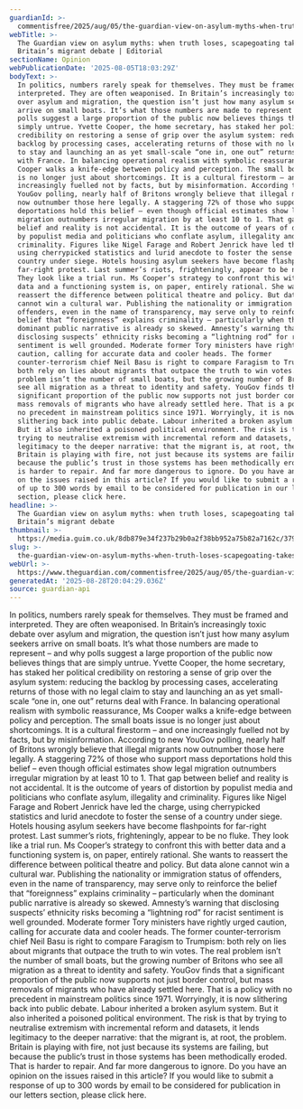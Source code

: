 ```yaml
---
guardianId: >-
  commentisfree/2025/aug/05/the-guardian-view-on-asylum-myths-when-truth-loses-scapegoating-takes-over-britains-migrant-debate
webTitle: >-
  The Guardian view on asylum myths: when truth loses, scapegoating takes over
  Britain’s migrant debate | Editorial
sectionName: Opinion
webPublicationDate: '2025-08-05T18:03:29Z'
bodyText: >-
  In politics, numbers rarely speak for themselves. They must be framed and
  interpreted. They are often weaponised. In Britain’s increasingly toxic debate
  over asylum and migration, the question isn’t just how many asylum seekers
  arrive on small boats. It’s what those numbers are made to represent – and why
  polls suggest a large proportion of the public now believes things that are
  simply untrue. Yvette Cooper, the home secretary, has staked her political
  credibility on restoring a sense of grip over the asylum system: reducing the
  backlog by processing cases, accelerating returns of those with no legal claim
  to stay and launching an as yet small-scale “one in, one out” returns deal
  with France. In balancing operational realism with symbolic reassurance, Ms
  Cooper walks a knife-edge between policy and perception. The small boats issue
  is no longer just about shortcomings. It is a cultural firestorm – and one
  increasingly fuelled not by facts, but by misinformation. According to new
  YouGov polling, nearly half of Britons wrongly believe that illegal migrants
  now outnumber those here legally. A staggering 72% of those who support mass
  deportations hold this belief – even though official estimates show legal
  migration outnumbers irregular migration by at least 10 to 1. That gap between
  belief and reality is not accidental. It is the outcome of years of distortion
  by populist media and politicians who conflate asylum, illegality and
  criminality. Figures like Nigel Farage and Robert Jenrick have led the charge,
  using cherrypicked statistics and lurid anecdote to foster the sense of a
  country under siege. Hotels housing asylum seekers have become flashpoints for
  far-right protest. Last summer’s riots, frighteningly, appear to be no fluke.
  They look like a trial run. Ms Cooper’s strategy to confront this with better
  data and a functioning system is, on paper, entirely rational. She wants to
  reassert the difference between political theatre and policy. But data alone
  cannot win a cultural war. Publishing the nationality or immigration status of
  offenders, even in the name of transparency, may serve only to reinforce the
  belief that “foreignness” explains criminality – particularly when the
  dominant public narrative is already so skewed. Amnesty’s warning that
  disclosing suspects’ ethnicity risks becoming a “lightning rod” for racist
  sentiment is well grounded. Moderate former Tory ministers have rightly urged
  caution, calling for accurate data and cooler heads. The former
  counter-terrorism chief Neil Basu is right to compare Faragism to Trumpism:
  both rely on lies about migrants that outpace the truth to win votes. The real
  problem isn’t the number of small boats, but the growing number of Britons who
  see all migration as a threat to identity and safety. YouGov finds that a
  significant proportion of the public now supports not just border control, but
  mass removals of migrants who have already settled here. That is a policy with
  no precedent in mainstream politics since 1971. Worryingly, it is now
  slithering back into public debate. Labour inherited a broken asylum system.
  But it also inherited a poisoned political environment. The risk is that by
  trying to neutralise extremism with incremental reform and datasets, it lends
  legitimacy to the deeper narrative: that the migrant is, at root, the problem.
  Britain is playing with fire, not just because its systems are failing, but
  because the public’s trust in those systems has been methodically eroded. That
  is harder to repair. And far more dangerous to ignore. Do you have an opinion
  on the issues raised in this article? If you would like to submit a response
  of up to 300 words by email to be considered for publication in our letters
  section, please click here.
headline: >-
  The Guardian view on asylum myths: when truth loses, scapegoating takes over
  Britain’s migrant debate 
thumbnail: >-
  https://media.guim.co.uk/8db879e34f237b29b0a2f38bb952a75b82a7162c/379_0_4614_3691/500.jpg
slug: >-
  the-guardian-view-on-asylum-myths-when-truth-loses-scapegoating-takes-over-britains-migrant-debate-or-editorial
webUrl: >-
  https://www.theguardian.com/commentisfree/2025/aug/05/the-guardian-view-on-asylum-myths-when-truth-loses-scapegoating-takes-over-britains-migrant-debate
generatedAt: '2025-08-28T20:04:29.036Z'
source: guardian-api
---
```

In politics, numbers rarely speak for themselves. They must be framed and interpreted. They are often weaponised. In Britain’s increasingly toxic debate over asylum and migration, the question isn’t just how many asylum seekers arrive on small boats. It’s what those numbers are made to represent – and why polls suggest a large proportion of the public now believes things that are simply untrue. Yvette Cooper, the home secretary, has staked her political credibility on restoring a sense of grip over the asylum system: reducing the backlog by processing cases, accelerating returns of those with no legal claim to stay and launching an as yet small-scale “one in, one out” returns deal with France. In balancing operational realism with symbolic reassurance, Ms Cooper walks a knife-edge between policy and perception. The small boats issue is no longer just about shortcomings. It is a cultural firestorm – and one increasingly fuelled not by facts, but by misinformation. According to new YouGov polling, nearly half of Britons wrongly believe that illegal migrants now outnumber those here legally. A staggering 72% of those who support mass deportations hold this belief – even though official estimates show legal migration outnumbers irregular migration by at least 10 to 1. That gap between belief and reality is not accidental. It is the outcome of years of distortion by populist media and politicians who conflate asylum, illegality and criminality. Figures like Nigel Farage and Robert Jenrick have led the charge, using cherrypicked statistics and lurid anecdote to foster the sense of a country under siege. Hotels housing asylum seekers have become flashpoints for far-right protest. Last summer’s riots, frighteningly, appear to be no fluke. They look like a trial run. Ms Cooper’s strategy to confront this with better data and a functioning system is, on paper, entirely rational. She wants to reassert the difference between political theatre and policy. But data alone cannot win a cultural war. Publishing the nationality or immigration status of offenders, even in the name of transparency, may serve only to reinforce the belief that “foreignness” explains criminality – particularly when the dominant public narrative is already so skewed. Amnesty’s warning that disclosing suspects’ ethnicity risks becoming a “lightning rod” for racist sentiment is well grounded. Moderate former Tory ministers have rightly urged caution, calling for accurate data and cooler heads. The former counter-terrorism chief Neil Basu is right to compare Faragism to Trumpism: both rely on lies about migrants that outpace the truth to win votes. The real problem isn’t the number of small boats, but the growing number of Britons who see all migration as a threat to identity and safety. YouGov finds that a significant proportion of the public now supports not just border control, but mass removals of migrants who have already settled here. That is a policy with no precedent in mainstream politics since 1971. Worryingly, it is now slithering back into public debate. Labour inherited a broken asylum system. But it also inherited a poisoned political environment. The risk is that by trying to neutralise extremism with incremental reform and datasets, it lends legitimacy to the deeper narrative: that the migrant is, at root, the problem. Britain is playing with fire, not just because its systems are failing, but because the public’s trust in those systems has been methodically eroded. That is harder to repair. And far more dangerous to ignore. Do you have an opinion on the issues raised in this article? If you would like to submit a response of up to 300 words by email to be considered for publication in our letters section, please click here.
